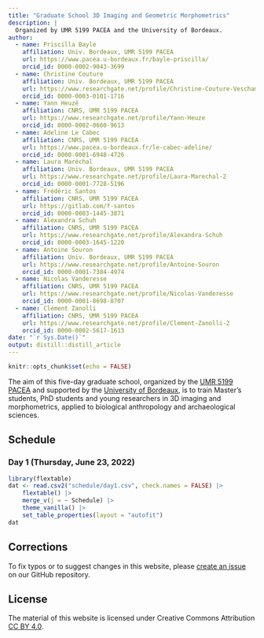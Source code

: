 ```yaml
---
title: "Graduate School 3D Imaging and Geometric Morphometrics"
description: |
  Organized by UMR 5199 PACEA and the University of Bordeaux.
author:
  - name: Priscilla Bayle
    affiliation: Univ. Bordeaux, UMR 5199 PACEA
    url: https://www.pacea.u-bordeaux.fr/bayle-priscilla/
    orcid_id: 0000-0002-9043-3699
  - name: Christine Couture
    affiliation: Univ. Bordeaux, UMR 5199 PACEA
    url: https://www.researchgate.net/profile/Christine-Couture-Veschambre
    orcid_id: 0000-0003-0101-1716
  - name: Yann Heuzé
    affiliation: CNRS, UMR 5199 PACEA
    url: https://www.researchgate.net/profile/Yann-Heuze
    orcid_id: 0000-0002-0660-9613
  - name: Adeline Le Cabec
    affiliation: CNRS, UMR 5199 PACEA
    url: https://www.pacea.u-bordeaux.fr/le-cabec-adeline/
    orcid_id: 0000-0001-6948-4726
  - name: Laura Maréchal
    affiliation: Univ. Bordeaux, UMR 5199 PACEA
    url: https://www.researchgate.net/profile/Laura-Marechal-2
    orcid_id: 0000-0001-7728-5196
  - name: Frédéric Santos
    affiliation: CNRS, UMR 5199 PACEA
    url: https://gitlab.com/f-santos
    orcid_id: 0000-0003-1445-3871
  - name: Alexandra Schuh
    affiliation: CNRS, UMR 5199 PACEA
    url: https://www.researchgate.net/profile/Alexandra-Schuh
    orcid_id: 0000-0003-1645-1220
  - name: Antoine Souron
    affiliation: Univ. Bordeaux, UMR 5199 PACEA
    url: https://www.researchgate.net/profile/Antoine-Souron
    orcid_id: 0000-0001-7384-4974
  - name: Nicolas Vanderesse
    affiliation: CNRS, UMR 5199 PACEA
    url: https://www.researchgate.net/profile/Nicolas-Vanderesse
    orcid_id: 0000-0001-8698-8707
  - name: Clément Zanolli
    affiliation: CNRS, UMR 5199 PACEA
    url: https://www.researchgate.net/profile/Clement-Zanolli-2
    orcid_id: 0000-0002-5617-1613  
date: "`r Sys.Date()`"
output: distill::distill_article
---
```


```r
knitr::opts_chunk$set(echo = FALSE)
```

The aim of this five-day graduate school, organized by the 
[UMR 5199 PACEA](https://www.fondationbiodiversite.fr/en/about-the-foundation/le-cesab/) and supported by the
[University of Bordeaux](https://sites.google.com/site/gdrecostat/), 
is to train Master's students, PhD students and young researchers in 3D imaging and morphometrics, applied to biological anthropology and archaeological sciences.

## Schedule

### Day 1 (Thursday, June 23, 2022)
```r
library(flextable)
dat <- read.csv2("schedule/day1.csv", check.names = FALSE) |>
    flextable() |>
    merge_v(j = ~ Schedule) |>
    theme_vanilla() |>
    set_table_properties(layout = "autofit")
dat
```


## Corrections {.appendix}

To fix typos or to suggest changes in this website, please 
[create an issue](https://github.com/GradSchoolMorphoUB/website-gs-imaging-morpho)
on our GitHub repository.

## License {.appendix}

The material of this website is licensed under Creative Commons Attribution 
[CC BY 4.0](https://creativecommons.org/licenses/by/4.0/).
